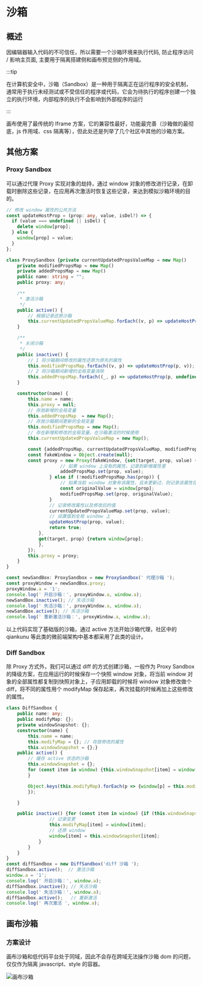 
# 沙箱

## 概述

因编辑器输入代码的不可信任，所以需要一个沙箱环境来执行代码, 防止程序访问 / 影响主页面, 主要用于隔离搭建侧和画布预览侧的作用域。

:::tip

在计算机安全中，沙箱（Sandbox）是一种用于隔离正在运行程序的安全机制，通常用于执行未经测试或不受信任的程序或代码，它会为待执行的程序创建一个独立的执行环境，内部程序的执行不会影响到外部程序的运行

:::

画布使用了最传统的 Iframe 方案，它的兼容性最好，功能最完善（沙箱做的最彻底，js 作用域、css 隔离等），但此处还是列举了几个社区中其他的沙箱方案。

## 其他方案
### Proxy Sandbox
可以通过代理 Proxy 实现对象的劫持，通过 window 对象的修改进行记录，在卸载时删除这些记录，在应用再次激活时恢复这些记录，来达到模拟沙箱环境的目的。

```ts
// 修改 window 属性的公共方法
const updateHostProp = (prop: any, value, isDel?) => {
  if (value === undefined || isDel) {
    delete window[prop];
  } else {
    window[prop] = value;
  }
};

class ProxySandbox {private currentUpdatedPropsValueMap = new Map()
    private modifiedPropsMap = new Map()
    private addedPropsMap = new Map()
    public name: string = "";
    public proxy: any;

    /**
     * 激活沙箱
     */
    public active() {
        // 根据记录还原沙箱
        this.currentUpdatedPropsValueMap.forEach((v, p) => updateHostProp(p, v));
    }

    /**
     * 关闭沙箱
     */
    public inactive() {
        // 1 将沙箱期间修改的属性还原为原先的属性
        this.modifiedPropsMap.forEach((v, p) => updateHostProp(p, v));
        // 2 将沙箱期间新增的全局变量消除
        this.addedPropsMap.forEach((_, p) => updateHostProp(p, undefined, true));
    }

    constructor(name) {
        this.name = name;
        this.proxy = null;
        // 存放新增的全局变量
        this.addedPropsMap  = new Map();
        // 存放沙箱期间更新的全局变量
        this.modifiedPropsMap = new Map();
        // 存在新增和修改的全局变量，在沙箱激活的时候使用
        this.currentUpdatedPropsValueMap = new Map();

        const {addedPropsMap, currentUpdatedPropsValueMap, modifiedPropsMap} = this;
        const fakeWindow = Object.create(null);
        const proxy = new Proxy(fakeWindow, {set(target, prop, value) {if (!window.hasOwnProperty(prop)) {
                    // 如果 window 上没有的属性，记录到新增属性里
                    addedPropsMap.set(prop, value);
                } else if (!modifiedPropsMap.has(prop)) {
                    // 如果当前 window 对象有该属性，且未更新过，则记录该属性在 window 上的初始值
                    const originalValue = window[prop];
                    modifiedPropsMap.set(prop, originalValue);
                }
                // 记录修改属性以及修改后的值
                currentUpdatedPropsValueMap.set(prop, value);
                // 设置值到全局 window 上
                updateHostProp(prop, value);
                return true;
            },
            get(target, prop) {return window[prop];
            },
        });
        this.proxy = proxy;
    }
}

const newSandBox: ProxySandbox = new ProxySandbox(' 代理沙箱 ');
const proxyWindow = newSandBox.proxy;
proxyWindow.a = '1';
console.log(' 开启沙箱：', proxyWindow.a, window.a);
newSandBox.inactive(); // 失活沙箱
console.log(' 失活沙箱：', proxyWindow.a, window.a);
newSandBox.active(); // 失活沙箱
console.log(' 重新激活沙箱：', proxyWindow.a, window.a);

```

以上代码实现了基础版的沙箱，通过 active 方法开始沙箱代理，社区中的 qiankunu 等此类的微前端架构中基本都采用了此类的设计。

### Diff Sandbox

除 Proxy 方式外，我们可以通过 diff 的方式创建沙箱，一般作为 Proxy Sandbox 的降级方案，在应用运行的时候保存一个快照 window 对象，将当前 window 对象的全部属性都复制到快照对象上，子应用卸载的时候将 window 对象修改做个 diff，将不同的属性用个 modifyMap 保存起来，再次挂载的时候再加上这些修改的属性。

```ts
class DiffSandbox {
    public name: any;
    public modifyMap: {};
    private windowSnapshot: {};
    constructor(name) {
        this.name = name;
        this.modifyMap = {}; // 存放修改的属性
        this.windowSnapshot = {};}
    public active() {
        // 缓存 active 状态的沙箱
        this.windowSnapshot = {};
        for (const item in window) {this.windowSnapshot[item] = window[item];
        }

        Object.keys(this.modifyMap).forEach(p => {window[p] = this.modifyMap[p];
        });

    }

    public inactive() {for (const item in window) {if (this.windowSnapshot[item] !== window[item]) {
                // 记录变更
                this.modifyMap[item] = window[item];
                // 还原 window
                window[item] = this.windowSnapshot[item];
            }
        }
    }
}
const diffSandbox = new DiffSandbox('diff 沙箱 ');
diffSandbox.active();  // 激活沙箱
window.a = '1';
console.log(' 开启沙箱：', window.a);
diffSandbox.inactive(); // 失活沙箱
console.log(' 失活沙箱：', window.a);
diffSandbox.active();   // 重新激活
console.log(' 再次激活 ', window.a);

```

## 画布沙箱

### 方案设计

画布沙箱和低代码平台处于同域，因此不会存在跨域无法操作沙箱 dom 的问题，仅仅作为隔离 javascript、style 的容器。

![画布沙箱](./images/summary/editor-sandbox.png)